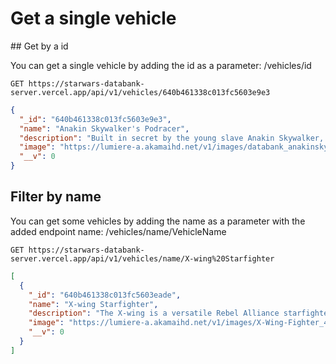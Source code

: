 
# Get a single vehicle

<Divider />
## Get by a id

You can get a single vehicle by adding the id as a parameter: /vehicles/id

```text /GET/
GET https://starwars-databank-server.vercel.app/api/v1/vehicles/640b461338c013fc5603e9e3
```

```json
{
  "_id": "640b461338c013fc5603e9e3",
  "name": "Anakin Skywalker's Podracer",
  "description": "Built in secret by the young slave Anakin Skywalker, this shiny blue and silver Podracer was boasted to be the fastest ever to compete in the Boonta Eve Classic. It wasn't idle puffery by its creator -- when thrown into the cutthroat racing competition, this Podracer's performance gave Anakin the edge he needed to win the race and his freedom. Smaller and leaner than all the other competing Podracers, Anakin's vehicle follows the same basic design found throughout the sport: a small cockpit pulled by two high-powered engines. The engines are locked to each other via an energy binder, and durable control cables connect the engines to the cockpit.",
  "image": "https://lumiere-a.akamaihd.net/v1/images/databank_anakinskywalkerspodracer_01_169_fe359d32.jpeg",
  "__v": 0
}
```

## Filter by name

You can get some vehicles by adding the name as a parameter with the added endpoint name: /vehicles/name/VehicleName

```text /GET/ /X-wing%20Starfighter/
GET https://starwars-databank-server.vercel.app/api/v1/vehicles/name/X-wing%20Starfighter
```

```json
[
  {
    "_id": "640b461338c013fc5603eade",
    "name": "X-wing Starfighter",
    "description": "The X-wing is a versatile Rebel Alliance starfighter that balances speed with firepower. Armed with four laser cannons and two proton torpedo launchers, the X-wing can take on anything the Empire throws at it. Nimble engines give the X-wing an edge during dogfights, and it can make long-range jumps with its hyperdrive and its astromech droid co-pilot. Luke Skywalker is famous for destroying the Death Star behind the controls of an X-wing.",
    "image": "https://lumiere-a.akamaihd.net/v1/images/X-Wing-Fighter_47c7c342.jpeg",
    "__v": 0
  }
]
```
